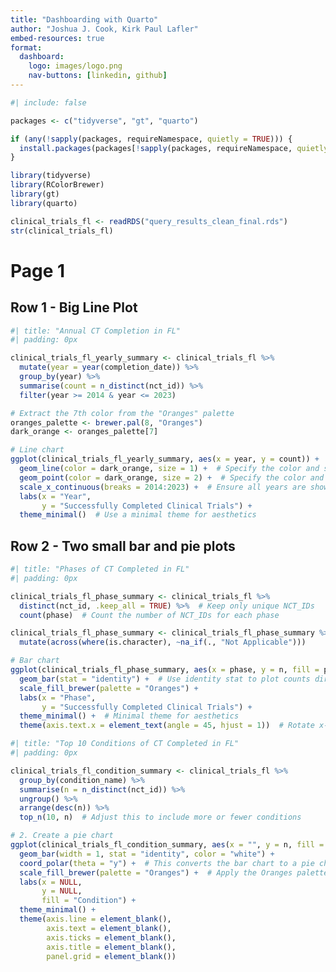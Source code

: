 ```yaml
---
title: "Dashboarding with Quarto"
author: "Joshua J. Cook, Kirk Paul Lafler"
embed-resources: true
format: 
  dashboard:
    logo: images/logo.png
    nav-buttons: [linkedin, github]
---
```


```r
#| include: false

packages <- c("tidyverse", "gt", "quarto")

if (any(!sapply(packages, requireNamespace, quietly = TRUE))) {
  install.packages(packages[!sapply(packages, requireNamespace, quietly = TRUE)])
}

library(tidyverse)
library(RColorBrewer)
library(gt)
library(quarto)

clinical_trials_fl <- readRDS("query_results_clean_final.rds")
str(clinical_trials_fl)

```

# Page 1

## Row 1 - Big Line Plot {height="70%"}

```r
#| title: "Annual CT Completion in FL"
#| padding: 0px

clinical_trials_fl_yearly_summary <- clinical_trials_fl %>%
  mutate(year = year(completion_date)) %>%
  group_by(year) %>%
  summarise(count = n_distinct(nct_id)) %>%
  filter(year >= 2014 & year <= 2023)

# Extract the 7th color from the "Oranges" palette
oranges_palette <- brewer.pal(8, "Oranges")
dark_orange <- oranges_palette[7]

# Line chart
ggplot(clinical_trials_fl_yearly_summary, aes(x = year, y = count)) +
  geom_line(color = dark_orange, size = 1) +  # Specify the color and size of the line
  geom_point(color = dark_orange, size = 2) +  # Specify the color and size of the points
  scale_x_continuous(breaks = 2014:2023) +  # Ensure all years are shown
  labs(x = "Year",
       y = "Successfully Completed Clinical Trials") +
  theme_minimal()  # Use a minimal theme for aesthetics
```

## Row 2 - Two small bar and pie plots {height="50%"}

```r
#| title: "Phases of CT Completed in FL"
#| padding: 0px

clinical_trials_fl_phase_summary <- clinical_trials_fl %>%
  distinct(nct_id, .keep_all = TRUE) %>%  # Keep only unique NCT_IDs
  count(phase)  # Count the number of NCT_IDs for each phase

clinical_trials_fl_phase_summary <- clinical_trials_fl_phase_summary %>%
  mutate(across(where(is.character), ~na_if(., "Not Applicable")))

# Bar chart
ggplot(clinical_trials_fl_phase_summary, aes(x = phase, y = n, fill = phase)) +
  geom_bar(stat = "identity") +  # Use identity stat to plot counts directly
  scale_fill_brewer(palette = "Oranges") +
  labs(x = "Phase",
       y = "Successfully Completed Clinical Trials") +
  theme_minimal() +  # Minimal theme for aesthetics
  theme(axis.text.x = element_text(angle = 45, hjust = 1))  # Rotate x-axis labels for readability
```

```r
#| title: "Top 10 Conditions of CT Completed in FL"
#| padding: 0px

clinical_trials_fl_condition_summary <- clinical_trials_fl %>%
  group_by(condition_name) %>%
  summarise(n = n_distinct(nct_id)) %>%
  ungroup() %>%
  arrange(desc(n)) %>%
  top_n(10, n)  # Adjust this to include more or fewer conditions

# 2. Create a pie chart
ggplot(clinical_trials_fl_condition_summary, aes(x = "", y = n, fill = condition_name)) +
  geom_bar(width = 1, stat = "identity", color = "white") +
  coord_polar(theta = "y") +  # This converts the bar chart to a pie chart
  scale_fill_brewer(palette = "Oranges") +  # Apply the Oranges palette
  labs(x = NULL,
       y = NULL,
       fill = "Condition") +
  theme_minimal() +
  theme(axis.line = element_blank(),
        axis.text = element_blank(),
        axis.ticks = element_blank(),
        axis.title = element_blank(),
        panel.grid = element_blank())
```
